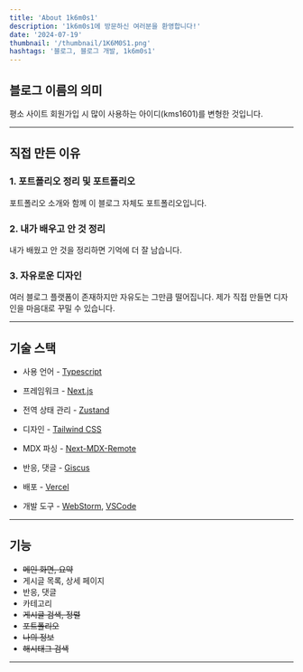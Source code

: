 ```yaml
---
title: 'About 1k6m0s1'
description: '1k6m0s1에 방문하신 여러분을 환영합니다!'
date: '2024-07-19'
thumbnail: '/thumbnail/1K6M0S1.png'
hashtags: '블로그, 블로그 개발, 1k6m0s1'
---
```


## 블로그 이름의 의미

평소 사이트 회원가입 시 많이 사용하는 아이디(kms1601)를 변형한 것입니다.

---

## 직접 만든 이유

### 1. 포트폴리오 정리 및 포트폴리오

포트폴리오 소개와 함께 이 블로그 자체도 포트폴리오입니다.

### 2. 내가 배우고 안 것 정리

내가 배웠고 안 것을 정리하면 기억에 더 잘 남습니다.

### 3. 자유로운 디자인

여러 블로그 플랫폼이 존재하지만 자유도는 그만큼 떨어집니다. 제가 직접 만들면 디자인을 마음대로 꾸밀 수 있습니다.

---

## 기술 스택

- 사용 언어 - [Typescript](https://www.typescriptlang.org/)

- 프레임워크 - [Next.js](https://nextjs.org/)

- 전역 상태 관리 - [Zustand](https://zustand-demo.pmnd.rs/)

- 디자인 - [Tailwind CSS](https://tailwindcss.com/)

- MDX 파싱 - [Next-MDX-Remote](https://github.com/hashicorp/next-mdx-remote#)

- 반응, 댓글 - [Giscus](https://giscus.app/)

- 배포 - [Vercel](https://vercel.com/)

- 개발 도구 - [WebStorm](https://www.jetbrains.com/webstorm/), [VSCode](https://code.visualstudio.com/)

---

## 기능

- ~~메인 화면, 요약~~
- 게시글 목록, 상세 페이지
- 반응, 댓글
- 카테고리
- ~~게시글 검색, 정렬~~
- ~~포트폴리오~~
- ~~나의 정보~~
- ~~해시태그 검색~~

---